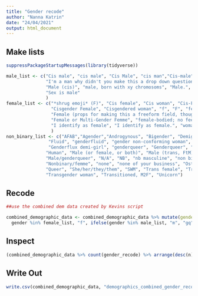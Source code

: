 ```yaml
---
title: "Gender recode"
author: "Nanna Katrin"
date: "24/04/2021"
output: html_document
---
```


## Make lists

```r
suppressPackageStartupMessages(library(tidyverse))

male_list <- c("Cis male", "cis male", "Cis Male", "cis man","Cis-male", "cisdude", "Cisgender male", "Dude",
               "I'm a man why didn't you make this a drop down question. You should of asked sex? And I would of answered yes please. Seriously how much text can this take?", "m", "M", "M|", "mail", "male", "Male", "MALE",
               "Male (cis)", "male, born with xy chromosoms", "Male.", "Malel", "Malr", "man", "Man",  "mtf", 
               "Sex is male"
               )
female_list <- c("*shrug emoji* (F)", "Cis female", "Cis woman", "Cis-Female", "Cis-woman", "cisgender female",
                 "Cisgender Female", "Cisgendered woman", "f", "F", "fem", "female", "Female", "Female (cisgender)",
                 "Female (props for making this a freeform field, though)", "Female assigned at birth", 
                 "Female or Multi-Gender Femme", "female-bodied; no feelings about gender", "female/woman", "fm",
                 "I identify as female", "I identify as female.", "woman", "Woman"
                 )
non_binary_list <- c("AFAB","Agender","Androgynous", "Bigender", "Demiguy", "Enby", "Female/gender non-binary.",
                "Fluid", "genderfluid", "gender non-conforming woman", "Genderfluid", "Genderfluid (born female)",
                "Genderflux demi-girl", "genderqueer", "Genderqueer", "genderqueer woman", "human",
               "Human", "Male (or female, or both)", "Male (trans, FtM)", "male 9:1 female, roughly", 
               "Male/genderqueer", "N/A", "NB", "nb masculine", "non binary", "non-binary", "Nonbinary",
               "Nonbinary/femme", "none", "none of your business", "Ostensibly Male", "Other", "Other/Transfeminine",
               "Queer", "She/her/they/them", "SWM", "Trans female", "Trans man", "Trans woman", "transgender",
               "Transgender woman", "Transitioned, M2F", "Unicorn")

```

## Recode

```r

##use the combined dem data created by Kevins script

combined_demographic_data <- combined_demographic_data %>% mutate(gender_recode = ifelse(
  gender %in% female_list, "f", ifelse(gender %in% male_list, "m", "gq"))) %>% select(1:10, gender_recode, everything())


```

## Inspect

```r

(combined_demographic_data %>% count(gender_recode) %>% arrange(desc(n)) %>% mutate(percentage = round((n/sum(n))*100, 2))) 

```


## Write Out 

```r


write.csv(combined_demographic_data, "demographics_combined_gender_recode.csv", row.names = FALSE)

```





